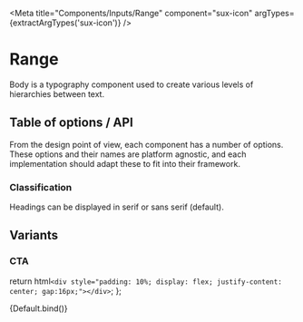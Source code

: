 
<Meta title="Components/Inputs/Range" component="sux-icon" argTypes={extractArgTypes('sux-icon')} />

# Range

Body is a typography component used to create various levels of hierarchies between text.

## Table of options / API

From the design point of view, each component has a number of options. These options and their names are platform agnostic, and each implementation should adapt these to fit into their framework.

<ArgsTable of="sux-icon" />

### Classification

Headings can be displayed in serif or sans serif (default).

## Variants

### CTA

  return html` <div style="padding: 10%; display: flex; justify-content: center; gap:16px;"></div> `;
};

<Canvas>
  <Story name="Playground">{Default.bind()}</Story>
</Canvas>
